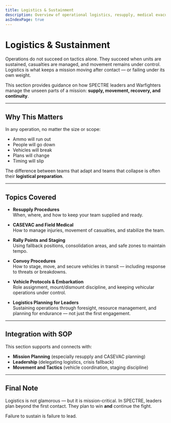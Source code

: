 ```yaml
---
title: Logistics & Sustainment
description: Overview of operational logistics, resupply, medical evacuation, vehicle use, and support planning in SPECTRE.
asIndexPage: true
---
```


# Logistics & Sustainment

Operations do not succeed on tactics alone. They succeed when units are sustained, casualties are managed, and movement remains under control. Logistics is what keeps a mission moving after contact — or failing under its own weight.

This section provides guidance on how SPECTRE leaders and Warfighters manage the unseen parts of a mission: **supply, movement, recovery, and continuity**.

---

## Why This Matters

In any operation, no matter the size or scope:

- Ammo will run out
- People will go down
- Vehicles will break
- Plans will change
- Timing will slip

The difference between teams that adapt and teams that collapse is often their **logistical preparation**.

---

## Topics Covered

- **Resupply Procedures**  
  When, where, and how to keep your team supplied and ready.

- **CASEVAC and Field Medical**  
  How to manage injuries, movement of casualties, and stabilize the team.

- **Rally Points and Staging**  
  Using fallback positions, consolidation areas, and safe zones to maintain tempo.

- **Convoy Procedures**  
  How to stage, move, and secure vehicles in transit — including response to threats or breakdowns.

- **Vehicle Protocols & Embarkation**  
  Role assignment, mount/dismount discipline, and keeping vehicular operations under control.

- **Logistics Planning for Leaders**  
  Sustaining operations through foresight, resource management, and planning for endurance — not just the first engagement.

---

## Integration with SOP

This section supports and connects with:

- **Mission Planning** (especially resupply and CASEVAC planning)
- **Leadership** (delegating logistics, crisis fallback)
- **Movement and Tactics** (vehicle coordination, staging discipline)

---

## Final Note

Logistics is not glamorous — but it is mission-critical. In SPECTRE, leaders plan beyond the first contact. They plan to win **and** continue the fight.

Failure to sustain is failure to lead.
